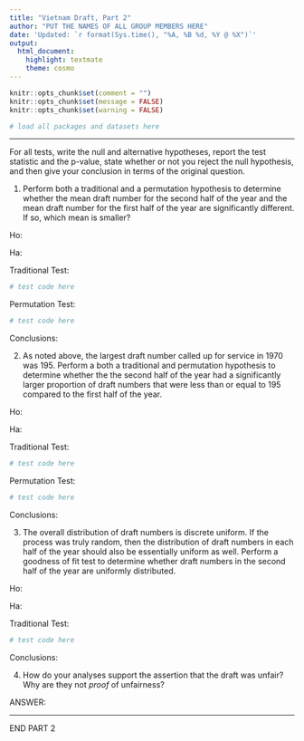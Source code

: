 ```yaml
---
title: "Vietnam Draft, Part 2"
author: "PUT THE NAMES OF ALL GROUP MEMBERS HERE"
date: 'Updated: `r format(Sys.time(), "%A, %B %d, %Y @ %X")`'
output: 
  html_document: 
    highlight: textmate
    theme: cosmo
---
```


```r
knitr::opts_chunk$set(comment = "")
knitr::opts_chunk$set(message = FALSE)
knitr::opts_chunk$set(warning = FALSE)
```

```r
# load all packages and datasets here

```

<hr>

For all tests, write the null and alternative hypotheses, report the test statistic and the p-value, state whether or not you reject the null hypothesis, and then give your conclusion in terms of the original question.

1) Perform both a traditional and a permutation hypothesis to determine whether the mean draft number for the second half of the year and the mean draft number for the first half of the year are significantly different. If so, which mean is smaller?

Ho: 

Ha: 

Traditional Test:
```r
# test code here
```

Permutation Test:
```r
# test code here
```

Conclusions:


2) As noted above, the largest draft number called up for service in 1970 was 195. Perform a both a traditional and permutation hypothesis to determine whether the the second half of the year had a significantly larger proportion of draft numbers that were less than or equal to 195 compared to the first half of the year. 

Ho: 

Ha: 

Traditional Test:
```r
# test code here
```

Permutation Test:
```r
# test code here
```

Conclusions:


3) The overall distribution of draft numbers is discrete uniform. If the process was truly random, then the distribution of draft numbers in each half of the year should also be essentially uniform as well. Perform a goodness of fit test to determine whether draft numbers in the second half of the year are uniformly distributed.

Ho: 

Ha: 

Traditional Test:
```r
# test code here
```

Conclusions:


4) How do your analyses support the assertion that the draft was unfair? Why are they not _proof_ of unfairness?

ANSWER:


<hr>

END PART 2





